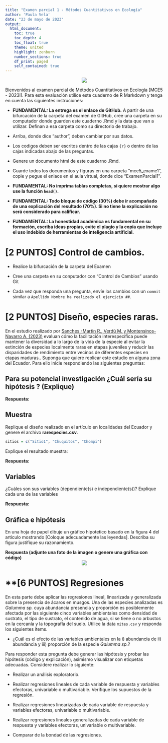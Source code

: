 ```yaml
---
title: "Examen parcial 1 - Métodos Cuantitativos en Ecología"
author: 'Paula Vela'
date: "23 de mayo de 2023"
output: 
  html_document:
    toc: true
    toc_depth: 4
    toc_float: true
    theme: united
    highlight: zenburn
    number_sections: true
    df_print: paged
    self_contained: true
---
```


<center>![](https://www.ikiam.edu.ec/wp-content/uploads/2021/12/logo-ikiam-1.png)</center>


Bienvenidos al examen parcial de Métodos Cuantitativos en Ecología [MCE5 - 2023I]. Para esta evaluación utilice este cuaderno de R Markdown y tenga en cuenta las siguientes instruciones:

* **FUNDAMENTAL: La entrega es el enlace de GitHub.** A partir de una bifurcación de la carpeta del examen de GitHub, cree una carpeta en su computador donde guarden este cuaderno .Rmd y la data que van a utilizar. Definan a esa carpeta como su directorio de trabajo. 

* Arriba, donde dice "author", deben cambiar por sus datos.

* Los codigos deben ser escritos dentro de las cajas ```{r} ``` o dentro de las cajas indicadas abajo de las preguntas.

* Genere un documento html de este cuaderno .Rmd. 

* Guarde todos los documentos y figuras en una carpeta "mce5_exame1", copie y pegue el enlace en el aula virtual, donde dice "ExamenParcial1".

* **FUNDAMENTAL: No imprima tablas completas, si quiere mostrar algo use la función ```head()```.**

* **FUNDAMENTAL: Todo bloque de código (30%) debe ir acompañado de una explicación del resultado (70%). Si no tiene la explicación no será considerado para calificar.**  

* **FUNDAMENTAL: La honestidad académica es fundamental en su formación, escriba ideas propias, evite el plagio y la copia que incluye el uso indebido de herramientas de inteligencia artificial.**


# **[2 PUNTOS] Control de cambios.**

* Realice la bifurcación de la carpeta del Examen

* Cree una carpeta en su conputador con "Control de Cambios" usando Git

* Cada vez que responda una pregunta, envíe los cambios con un ```commit``` similar a `Apellido Nombre ha realizado el ejercicio ##`. 

# **[2 PUNTOS] Diseño, especies raras.**

En el estudio realizado por <a href="https://doi.org/10.1111/jvs.13185">Sanches -Martin R., Verdú M. y Montensinos-Navarro A. (2023)</a> evaluan cómo la facilitación interespecífica puede mantener la diversidad a lo largo de la vida de la especie al evitar la extinción de especies localmente raras en etapas juveniles y reducir las disparidades de rendimiento entre vecinos de diferentes especies en etapas maduras.. Suponga que quiere replicar este estudio en alguna zona del Ecuador. Para ello inicie respondiendo las siguientes preguntas:  

## Para su potencial investigación ¿Cuál sería su hipótesis ? (Explique)

**Respuesta:**


## Muestra

Replique el diseño realizado en el artículo en localidades del Ecuador y genere el archivo **rarespecies.csv**. 

```r
sitios = c("Sitio1", "Chuquitos", "Chompi")

```
Explique el resultado muestra: 

**Respuesta:**



## Variables
¿Cuáles son sus variables (dependiente(s) e independiente(s))? Explique cada una de las variables

**Respuesta:**


## Gráfica e hipótesis
En una hoja de papel dibuje un gráfico hipotetico basado en la figura 4 del artículo mostrando [Coloque adecuadamente las leyendas]. Describa su figura justifique su razonamiento.

**Respuesta (adjunte una foto de la imagen o genere una gráfica con código)**
<center>![](hola.png)</center>




# **[6 PUNTOS] Regresiones

En esta parte debe aplicar las regresiones lineal, linearizada y generalizada sobre la presencia de ácaros en musgos. Una de las especies analizadas es *Galumma sp.* cuya abundancia presencia y proporción es posiblemente afectada por las siguiente cinco variables ambientales como densidad de sustrato, el tipo de sustrato, el contenido de agua, si se tiene o no arbustos en la cercanía y la topografía del suelo. Utilice la data ```mites.csv``` y responda los siguientes items. 

- ¿Cuál es el efecto de las variables ambientales en la i) abundancia de ii) abundancia y iii) proporción de la especie *Galumma sp.*?

Para responder esta pregunta debe generar las hipótesis y probar las hipótesis (código y explicación), asimismo visualizar con etiquetas adecuadas. Considere realizar lo siguiente:

- Realizar un análisis exploratorio.

- Realizar regresiones lineales de cada variable de respuesta y variables efectoras, univariable o multivariable. Verifique los supuestos de la regresión. 

- Realizar regresiones linearizadas de cada variable de respuesta y variables efectoras, univariable o multivariable. 

- Realizar regresiones lineales generalizadas de cada variable de respuesta y variables efectoras, univariable o multivariable. 

- Comparar de la bondad de las regresiones. 
